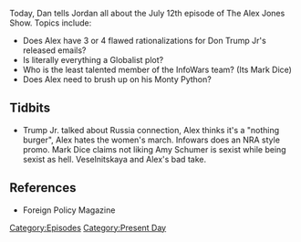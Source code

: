 {{Episode
    | title           = July 12, 2017
    | caption         = [https://knowledgefight.libsyn.com/knowledge-fight-july-12-2017 Listen to this episode on Libsyn]
    | episodeNumber   = 63
    | length          = 02:29:01
    | airDate         = July 13, 2017
    | coverageDate    = July 12, 2017
    | episodeType     = [[:Category:Present Day|Present Day]]
    | appearance      = [[Mark Dice]], [[Roger Stone]], [[Donald Trump Jr.]], [[Veselnitskaya]]
    | beverage        = Strawberry Sunkist
    | previousEpisode = [[TWTWYTT Special]]
    | nextEpisode     = [[64: Aug 27-Sep 1, 2015]]
}}

{{Stub}}

Today, Dan tells Jordan all about the July 12th episode of The Alex Jones Show. Topics include:

*Does Alex have 3 or 4 flawed rationalizations for Don Trump Jr's released emails?
*Is literally everything a Globalist plot?
*Who is the least talented member of the InfoWars team? (Its Mark Dice)
*Does Alex need to brush up on his Monty Python?

==Tidbits==

*Trump Jr. talked about Russia connection, Alex thinks it's a "nothing burger", Alex hates the women's march. Infowars does an NRA style promo. Mark Dice claims not liking Amy Schumer is sexist while being sexist as hell. Veselnitskaya and Alex's bad take.

==References==

*Foreign Policy Magazine

[[Category:Episodes]]
[[Category:Present Day]]
